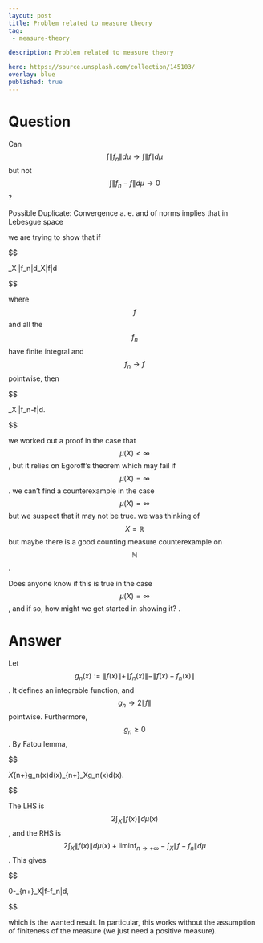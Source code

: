 ---
layout: post
title: Problem related to measure theory
tag:
 - measure-theory

description: Problem related to measure theory

hero: https://source.unsplash.com/collection/145103/
overlay: blue 
published: true
---

# Question 

Can $$\int\|f_n\|d\mu \to \int \|f\|d\mu$$ but not $$\int\|f_n - f\|d\mu \to 0$$? 

<!--break-->



Possible Duplicate:
Convergence a.
e.
 and of norms implies that in Lebesgue space 

we are  trying to show that if


$$


\int_X \|f_n\|d\mu \to \int_X\|f\|d\mu


$$


where $$f$$ and all the $$f_n$$ have finite integral and $$f_n \to f$$ pointwise, then


$$


\int_X \|f_n-f\|d\mu \to 0.



$$


we worked out a proof in the case that $$\mu(X) < \infty$$, but it relies on Egoroff's theorem which may fail if $$\mu(X) = \infty$$.
 we can't find a counterexample in the case $$\mu(X) = \infty$$ but we suspect that it may not be true.
 we was thinking of $$X=\mathbb{R}$$ but maybe there is a good counting measure counterexample on $$\mathbb{N}$$.

Does anyone know if this is true in the case $$\mu(X) = \infty$$, and if so, how might we get started in showing it?
.


# Answer 


Let $$g_n(x):=\|f(x)\|+\|f_n(x)\|-\|f(x)-f_n(x)\|$$. It defines an integrable function, and $$g_n\to 2\|f\|$$ pointwise. Furthermore, $$g_n\geq 0$$. By Fatou lemma,


$$

\int_X\liminf_{n\to+\infty}g_n(x)d\mu(x)\leq\liminf_{n\to+\infty}\int_Xg_n(x)d\mu(x).

$$

 
The LHS is $$2\int_X\|f(x)\|d\mu(x)$$, and the RHS is $$2\int_X\|f(x)\|d\mu(x)+\liminf_{n\to +\infty}-\int_X\|f-f_n\|d\mu$$. This gives 


$$

0\leq -\limsup_{n\to +\infty}\int_X\|f-f_n\|d\mu,

$$


which is the wanted result.
In particular, this works without the assumption of finiteness of the measure (we just need a positive measure).

